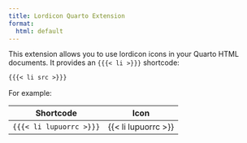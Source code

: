 ```yaml
---
title: Lordicon Quarto Extension
format:
  html: default
---
```


This extension allows you to use lordicon icons in your Quarto HTML documents. It provides an `{{{< li >}}}` shortcode:

``` markdown
{{{< li src >}}}
```

For example:

| Shortcode               | Icon                  |
|-------------------------|-----------------------|
| `{{{< li lupuorrc >}}}` | {{< li lupuorrc >}}   |

